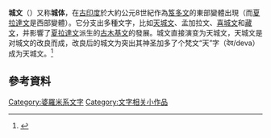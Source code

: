 {{Infobox Writing system
 |name=城文
 |type=[[元音附標文字|元音附標文字]]
 |languages=[[梵語|梵語]]
 |time=大約公元750年–?
|fam1=[[原始迦南字母|原始迦南字母]] <sup>[a]</sup>
|fam2=[[腓尼基字母|腓尼基字母]] <sup>[a]</sup>
|fam3=[[亞蘭字母|亞蘭字母]] <sup>[a]</sup>
 |footnotes=[a] 對婆羅米文的閃米特起源沒有達成一致認可。
|fam4=[[婆羅米文|婆羅米文]]
|fam5=[[笈多文|笈多文]]
|sisters=[[夏拉達文|夏拉達文]]<br />[[悉曇文字|悉曇文]]
 |children=[[天城文|天城文]]<br />[[孟加拉文|孟加拉文]]
| sample = Copper plates NMND-1.JPG
| caption = 公元1035年的銅鍱，表面刻有城文
}}
'''城文'''（{{IAST|Nāgarī}}）又称'''城体'''，在[[古印度|古印度]]於大約公元8世紀作為[[笈多文|笈多文]]的東部變體出現（而[[夏拉達文|夏拉達文]]是西部變體）。它分支出多種文字，比如[[天城文|天城文]]、孟加拉文、[[喜城文|喜城文]]和[[藏文字母|藏文]]，并影響了[[夏拉達文|夏拉達文]]派生的[[古木基文|古木基文]]的發展。城文直接演变为天城文，天城文是对城文的改良而成，改良后的城文为突出其神圣加多了个梵文“天”字（देव/deva）成为天城文。<ref>{{Cite web |url=http://www.harekrsna.com/sun/features/06-07/features681.htm |title=存档副本 |accessdate=2014-02-19 |archive-date=2014-11-28 |archive-url=https://web.archive.org/web/20141128093725/http://www.harekrsna.com/sun/features/06-07/features681.htm |dead-url=yes }}</ref>

==參考資料==
{{reflist}} 

{{lang-stub}}
[[Category:婆羅米系文字|Category:婆羅米系文字]]
[[Category:文字相关小作品|Category:文字相关小作品]]